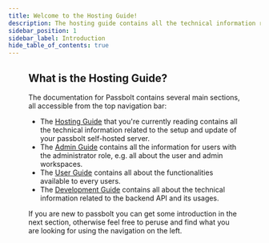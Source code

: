 ```yaml
---
title: Welcome to the Hosting Guide!
description: The hosting guide contains all the technical information related to the setup and update of your passbolt self-hosted server.
sidebar_position: 1
sidebar_label: Introduction
hide_table_of_contents: true
---
```


<Figure
  src="/img/background/guide-covers/hosting-guide.svg"
  alt="Hosting Guide Cover"
  size={{ width: '1280px', height: 'auto' }}
/>

## What is the Hosting Guide?

The documentation for Passbolt contains several main sections, all accessible from the top navigation bar:
- The [Hosting Guide](/hosting/) that you're currently reading contains all the technical information related to the setup and update of your passbolt self-hosted server.
- The [Admin Guide](/admin/) contains all the information for users with the administrator role, e.g. all about the user and admin workspaces.
- The [User Guide](/user/) contains all about the functionalities available to every users.
- The [Development Guide](/development/) contains all about the technical information related to the backend API and its usages.

If you are new to passbolt you can get some introduction in the next section, otherwise feel free to peruse and find
 what you are looking for using the navigation on the left.
